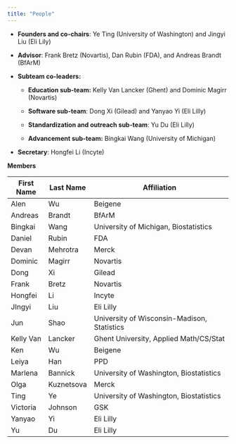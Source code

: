 ```yaml
---
title: "People"
---
```


-   **Founders and co-chairs**: Ye Ting (University of Washington) and Jingyi Liu (Eli Lily)

-   **Advisor**: Frank Bretz (Novartis), Dan Rubin (FDA), and Andreas Brandt (BfArM)

-   **Subteam co-leaders:**

    -   **Education sub-team:** Kelly Van Lancker (Ghent) and Dominic Magirr (Novartis)

    -   **Software sub-team**: Dong Xi (Gilead) and Yanyao Yi (Eli Lilly)

    -   **Standardization and outreach sub-team**: Yu Du (Eli Lilly)

    -   **Advancement sub-team:** Bingkai Wang (University of Michigan)

-   **Secretary**: Hongfei Li (Incyte)

**Members**

| First Name | Last Name  | Affiliation                                 |
|------------|------------|---------------------------------------------|
| Alen       | Wu         | Beigene                                     |
| Andreas    | Brandt     | BfArM                                       |
| Bingkai    | Wang       | University of Michigan, Biostatistics       |
| Daniel     | Rubin      | FDA                                         |
| Devan      | Mehrotra   | Merck                                       |
| Dominic    | Magirr     | Novartis                                    |
| Dong       | Xi         | Gilead                                      |
| Frank      | Bretz      | Novartis                                    |
| Hongfei    | Li         | Incyte                                      |
| JIngyi     | Liu        | Eli Lilly                                   |
| Jun        | Shao       | University of Wisconsin-Madison, Statistics |
| Kelly Van  | Lancker    | Ghent University, Applied Math/CS/Stat      |
| Ken        | Wu         | Beigene                                     |
| Leiya      | Han        | PPD                                         |
| Marlena    | Bannick    | University of Washington, Biostatistics     |
| Olga       | Kuznetsova | Merck                                       |
| Ting       | Ye         | University of Washington, Biostatistics     |
| Victoria   | Johnson    | GSK                                         |
| Yanyao     | Yi         | Eli Lilly                                   |
| Yu         | Du         | Eli Lilly                                   |
